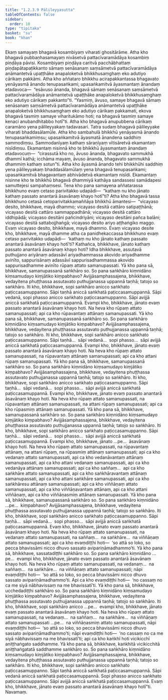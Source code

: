 ```yaml
---
title: "1.2.3.9 Pālileyyasutta"
tableOfContents: false
sidebar:
  order: 10
type: "tipitaka"
basket: "su"
book: "khan"
---
```



<DynamicBreadcrumb />

<Division number="81" book="khan">

<Paragraph number="434" book="khan">
Ekaṃ samayaṃ bhagavā kosambiyaṃ viharati ghositārāme. Atha kho bhagavā pubbaṇhasamayaṃ nivāsetvā pattacīvaramādāya kosambiṃ piṇḍāya pāvisi. Kosambiyaṃ piṇḍāya caritvā pacchābhattaṃ piṇḍapātapaṭikkanto sāmaṃ senāsanaṃ saṃsāmetvā pattacīvaramādāya anāmantetvā upaṭṭhāke anapaloketvā bhikkhusaṃghaṃ eko adutiyo cārikaṃ pakkāmi.
</Paragraph>

<Paragraph number="435" book="khan">
Atha kho aññataro bhikkhu acirapakkantassa bhagavato yenāyasmā ānando tenupasaṅkami; upasaṅkamitvā āyasmantaṃ ānandaṃ etadavoca—  “esāvuso ānanda, bhagavā sāmaṃ senāsanaṃ saṃsāmetvā pattacīvaramādāya anāmantetvā upaṭṭhāke anapaloketvā bhikkhusaṃghaṃ eko adutiyo cārikaṃ pakkanto”ti. “Yasmiṃ, āvuso, samaye bhagavā sāmaṃ senāsanaṃ saṃsāmetvā pattacīvaramādāya anāmantetvā upaṭṭhāke anapaloketvā bhikkhusaṃghaṃ eko adutiyo cārikaṃ pakkamati, ekova bhagavā tasmiṃ samaye viharitukāmo hoti; na bhagavā tasmiṃ samaye kenaci anubandhitabbo hotī”ti.
</Paragraph>

<Paragraph number="436" book="khan">
Atha kho bhagavā anupubbena cārikaṃ caramāno yena pālileyyakaṃ tadavasari. Tatra sudaṃ bhagavā pālileyyake viharati bhaddasālamūle. Atha kho sambahulā bhikkhū yenāyasmā ānando tenupasaṅkamiṃsu; upasaṅkamitvā āyasmatā ānandena saddhiṃ sammodiṃsu. Sammodanīyaṃ kathaṃ sāraṇīyaṃ vītisāretvā ekamantaṃ nisīdiṃsu. Ekamantaṃ nisinnā kho te bhikkhū āyasmantaṃ ānandaṃ etadavocuṃ—  “cirassutā kho no, āvuso ānanda, bhagavato sammukhā dhammī kathā; icchāma mayaṃ, āvuso ānanda, bhagavato sammukhā dhammiṃ kathaṃ sotun”ti.
</Paragraph>

<Paragraph number="437" book="khan">
Atha kho āyasmā ānando tehi bhikkhūhi saddhiṃ yena pālileyyakaṃ bhaddasālamūlaṃ yena bhagavā tenupasaṅkami; upasaṅkamitvā bhagavantaṃ abhivādetvā ekamantaṃ nisīdi. Ekamantaṃ nisinne kho te bhikkhū bhagavā dhammiyā kathāya sandassesi samādapesi samuttejesi sampahaṃsesi. Tena kho pana samayena aññatarassa bhikkhuno evaṃ cetaso parivitakko udapādi—  “kathaṃ nu kho jānato kathaṃ passato anantarā āsavānaṃ khayo hotī”ti? Atha kho bhagavā tassa bhikkhuno cetasā cetoparivitakkamaññāya bhikkhū āmantesi—  “vicayaso desito, bhikkhave, mayā dhammo; vicayaso desitā cattāro satipaṭṭhānā; vicayaso desitā cattāro sammappadhānā; vicayaso desitā cattāro iddhipādā; vicayaso desitāni pañcindriyāni; vicayaso desitāni pañca balāni; vicayaso desitā sattabojjhaṅgā; vicayaso desito ariyo aṭṭhaṅgiko maggo. Evaṃ vicayaso desito, bhikkhave, mayā dhammo. Evaṃ vicayaso desite kho, bhikkhave, mayā dhamme atha ca panidhekaccassa bhikkhuno evaṃ cetaso parivitakko udapādi—  ‘kathaṃ nu kho jānato kathaṃ passato anantarā āsavānaṃ khayo hotī’ti?
</Paragraph>

<Paragraph number="438" book="khan">
Kathañca, bhikkhave, jānato kathaṃ passato anantarā āsavānaṃ khayo hoti? Idha bhikkhave, assutavā puthujjano ariyānaṃ adassāvī ariyadhammassa akovido ariyadhamme avinīto, sappurisānaṃ adassāvī sappurisadhammassa akovido sappurisadhamme avinīto rūpaṃ attato samanupassati. Yā kho pana sā, bhikkhave, samanupassanā saṅkhāro so. So pana saṅkhāro kiṃnidāno kiṃsamudayo kiṃjātiko kiṃpabhavo? Avijjāsamphassajena, bhikkhave, vedayitena phuṭṭhassa assutavato puthujjanassa uppannā taṇhā; tatojo so saṅkhāro. Iti kho, bhikkhave, sopi saṅkhāro anicco saṅkhato paṭiccasamuppanno. Sāpi taṇhā aniccā saṅkhatā paṭiccasamuppannā. Sāpi vedanā, sopi phasso anicco saṅkhato paṭiccasamuppanno. Sāpi avijjā aniccā saṅkhatā paṭiccasamuppannā. Evampi kho, bhikkhave, jānato evaṃ passato anantarā āsavānaṃ khayo hoti.
</Paragraph>

<Paragraph number="439" book="khan">
Na heva kho rūpaṃ attato samanupassati; api ca kho rūpavantaṃ attānaṃ samanupassati. Yā kho pana sā, bhikkhave, samanupassanā saṅkhāro so. So pana saṅkhāro kiṃnidāno kiṃsamudayo kiṃjātiko kiṃpabhavo? Avijjāsamphassajena, bhikkhave, vedayitena phuṭṭhassa assutavato puthujjanassa uppannā taṇhā; tatojo so saṅkhāro. Iti kho, bhikkhave, sopi saṅkhāro anicco saṅkhato paṭiccasamuppanno. Sāpi taṇhā…  sāpi vedanā…  sopi phasso…  sāpi avijjā aniccā saṅkhatā paṭiccasamuppannā. Evampi kho, bhikkhave, jānato evaṃ passato anantarā āsavānaṃ khayo hoti.
</Paragraph>

<Paragraph number="440" book="khan">
Na heva kho rūpaṃ attato samanupassati, na rūpavantaṃ attānaṃ samanupassati; api ca kho attani rūpaṃ samanupassati. Yā kho pana sā, bhikkhave, samanupassanā saṅkhāro so. So pana saṅkhāro kiṃnidāno kiṃsamudayo kiṃjātiko kiṃpabhavo? Avijjāsamphassajena, bhikkhave, vedayitena phuṭṭhassa assutavato puthujjanassa uppannā taṇhā; tatojo so saṅkhāro. Iti kho, bhikkhave, sopi saṅkhāro anicco saṅkhato paṭiccasamuppanno. Sāpi taṇhā…  sāpi vedanā…  sopi phasso…  sāpi avijjā aniccā saṅkhatā paṭiccasamuppannā. Evampi kho, bhikkhave, jānato evaṃ passato anantarā āsavānaṃ khayo hoti.
</Paragraph>

<Paragraph number="441" book="khan">
Na heva kho rūpaṃ attato samanupassati, na rūpavantaṃ attānaṃ samanupassati, na attani rūpaṃ samanupassati; api ca kho rūpasmiṃ attānaṃ samanupassati. Yā kho pana sā, bhikkhave, samanupassanā saṅkhāro so. So pana saṅkhāro kiṃnidāno kiṃsamudayo kiṃjātiko kiṃpabhavo? Avijjāsamphassajena, bhikkhave, vedayitena phuṭṭhassa assutavato puthujjanassa uppannā taṇhā; tatojo so saṅkhāro. Iti kho, bhikkhave, sopi saṅkhāro anicco saṅkhato paṭiccasamuppanno. Sāpi taṇhā…  sāpi vedanā…  sopi phasso…  sāpi avijjā aniccā saṅkhatā paṭiccasamuppannā. Evampi kho, bhikkhave, jānato …pe…  āsavānaṃ khayo hoti.
</Paragraph>

<Paragraph number="442" book="khan">
Na heva kho rūpaṃ attato samanupassati, na rūpavantaṃ attānaṃ, na attani rūpaṃ, na rūpasmiṃ attānaṃ samanupassati; api ca kho vedanaṃ attato samanupassati, api ca kho vedanāvantaṃ attānaṃ samanupassati, api ca kho attani vedanaṃ samanupassati, api ca kho vedanāya attānaṃ samanupassati; api ca kho saññaṃ…  api ca kho saṅkhāre attato samanupassati, api ca kho saṅkhāravantaṃ attānaṃ samanupassati, api ca kho attani saṅkhāre samanupassati, api ca kho saṅkhāresu attānaṃ samanupassati; api ca kho viññāṇaṃ attato samanupassati, api ca kho viññāṇavantaṃ attānaṃ, api ca kho attani viññāṇaṃ, api ca kho viññāṇasmiṃ attānaṃ samanupassati. Yā kho pana sā, bhikkhave, samanupassanā saṅkhāro so. So pana saṅkhāro kiṃnidāno …pe…  kiṃpabhavo? Avijjāsamphassajena, bhikkhave, vedayitena phuṭṭhassa assutavato puthujjanassa uppannā taṇhā; tatojo so saṅkhāro. Iti kho, bhikkhave, sopi saṅkhāro anicco saṅkhato paṭiccasamuppanno. Sāpi taṇhā…  sāpi vedanā…  sopi phasso…  sāpi avijjā aniccā saṅkhatā paṭiccasamuppannā. Evaṃ kho, bhikkhave, jānato evaṃ passato anantarā āsavānaṃ khayo hoti.
</Paragraph>

<Paragraph number="443" book="khan">
Na heva kho rūpaṃ attato samanupassati, na vedanaṃ attato samanupassati, na saññaṃ…  na saṅkhāre…  na viññāṇaṃ attato samanupassati; api ca kho evaṃdiṭṭhi hoti—  ‘so attā so loko, so pecca bhavissāmi nicco dhuvo sassato avipariṇāmadhammo’ti. Yā kho pana sā, bhikkhave, sassatadiṭṭhi saṅkhāro so. So pana saṅkhāro kiṃnidāno …pe…  evampi kho, bhikkhave, jānato evaṃ passato anantarā āsavānaṃ khayo hoti.
</Paragraph>

<Paragraph number="444" book="khan">
Na heva kho rūpaṃ attato samanupassati, na vedanaṃ…  na saññaṃ…  na saṅkhāre…  na viññāṇaṃ attato samanupassati; nāpi evaṃdiṭṭhi hoti—  ‘so attā so loko, so pecca bhavissāmi nicco dhuvo sassato avipariṇāmadhammo’ti. Api ca kho evaṃdiṭṭhi hoti—  ‘no cassaṃ no ca me siyā nābhavissaṃ na me bhavissatī’ti. Yā kho pana sā, bhikkhave, ucchedadiṭṭhi saṅkhāro so. So pana saṅkhāro kiṃnidāno kiṃsamudayo kiṃjātiko kiṃpabhavo? Avijjāsamphassajena, bhikkhave, vedayitena phuṭṭhassa assutavato puthujjanassa uppannā taṇhā; tatojo so saṅkhāro. Iti kho, bhikkhave, sopi saṅkhāro anicco …pe…  evampi kho, bhikkhave, jānato evaṃ passato anantarā āsavānaṃ khayo hoti.
</Paragraph>

<Paragraph number="445" book="khan">
Na heva kho rūpaṃ attato samanupassati, na vedanaṃ…  na saññaṃ…  na saṅkhāre…  na viññāṇaṃ attato samanupassati …pe…  na viññāṇasmiṃ attato samanupassati, nāpi evaṃdiṭṭhi hoti—  ‘so attā so loko, so pecca bhavissāmi nicco dhuvo sassato avipariṇāmadhammo’ti; nāpi evaṃdiṭṭhi hoti—  ‘no cassaṃ no ca me siyā nābhavissaṃ na me bhavissatī’ti; api ca kho kaṅkhī hoti vicikicchī aniṭṭhaṅgato saddhamme. Yā kho pana sā, bhikkhave, kaṅkhitā vicikicchitā aniṭṭhaṅgatatā saddhamme saṅkhāro so. So pana saṅkhāro kiṃnidāno kiṃsamudayo kiṃjātiko kiṃpabhavo? Avijjāsamphassajena, bhikkhave, vedayitena phuṭṭhassa assutavato puthujjanassa uppannā taṇhā; tatojo so saṅkhāro. Iti kho, bhikkhave, sopi saṅkhāro anicco saṅkhato paṭiccasamuppanno. Sāpi taṇhā aniccā saṅkhatā paṭiccasamuppannā. Sāpi vedanā aniccā saṅkhatā paṭiccasamuppannā. Sopi phasso anicco saṅkhato paṭiccasamuppanno. Sāpi avijjā aniccā saṅkhatā paṭiccasamuppannā. Evaṃ kho, bhikkhave, jānato evaṃ passato anantarā āsavānaṃ khayo hotī”ti.

</Paragraph>
</Division>

<Paragraph number="446" type="center" book="khan">
Navamaṃ.
</Paragraph>